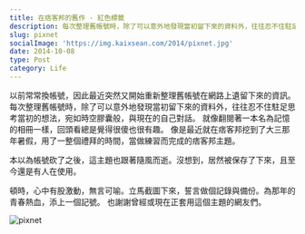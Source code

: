 ```yaml
---
title: 在痞客邦的舊作 - 紅色標籤
description: 每次整理舊帳號時，除了可以意外地發現當初留下來的資料外，往往忍不住駐足思考當初的想法，宛如時空膠囊般，與現在的自己對話。
slug: pixnet
socialImage: 'https://img.kaixsean.com/2014/pixnet.jpg'
date: 2014-10-08
type: Post
category: Life
---
```


以前常常換帳號，因此最近突然又開始重新整理舊帳號在網路上遺留下來的資訊。
每次整理舊帳號時，除了可以意外地發現當初留下來的資料外，往往忍不住駐足思考當初的想法，宛如時空膠囊般，與現在的自己對話。
就像翻閱著一本名為記憶的相冊一樣，回頭看總是覺得很傻也很有趣。
像是最近就在痞客邦挖到了大三那年暑假，用了一整個禮拜的時間，當做練習而完成的痞客邦主題。

本以為帳號砍了之後，這主題也跟著隨風而逝。沒想到，居然被保存了下來，且至今還是有人在使用。 

頓時，心中有股激動，無言可喻。立馬截圖下來，誓言做個記錄與備份。為那年的青春熱血，添上一個記號。 也謝謝曾經或現在正套用這個主題的網友們。 

![pixnet](https://img.kaixsean.com/2014/pixnet.jpg)